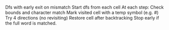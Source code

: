 Dfs with early exit on mismatch
    Start dfs from each cell
    At each step:
        Check bounds and character match
        Mark visited cell with a temp symbol (e.g. #)
        Try 4 directions (no revisiting)
        Restore cell after backtracking
        Stop early if the full word is matched.